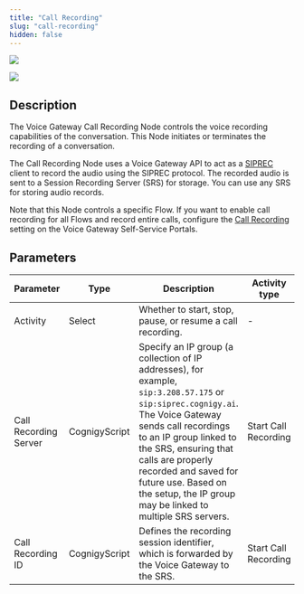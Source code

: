 ```yaml
---
title: "Call Recording"
slug: "call-recording"
hidden: false
---
```


<a href="/release-notes/4.45"><img noZoom src="https://img.shields.io/badge/Added in-v4.45-blue.svg" /></a>


<Frame>
  <img class="image-center" src="/_assets/ai/develop/node-reference/vg/call-recording.png" style={{ width: 'auto' }} />
</Frame>

## Description

The Voice Gateway Call Recording Node controls the voice recording capabilities of the conversation. This Node initiates or terminates the recording of a conversation.

The Call Recording Node uses a Voice Gateway API to act as a [SIPREC](https://datatracker.ietf.org/doc/html/rfc7866) client to record the audio using the SIPREC protocol. The recorded audio is sent to a Session Recording Server (SRS) for storage. You can use any SRS for storing audio records.

Note that this Node controls a specific Flow. If you want to enable call recording for all Flows and record entire calls, configure the [Call Recording](/voice-gateway/webapp/accounts#call-recording-configuration) setting on the Voice Gateway Self-Service Portals.

## Parameters

| Parameter             | Type          | Description                                                                                                                                                                                                                                                                                                                                | Activity type        |
|-----------------------|---------------|--------------------------------------------------------------------------------------------------------------------------------------------------------------------------------------------------------------------------------------------------------------------------------------------------------------------------------------------|----------------------|
| Activity              | Select        | Whether to start, stop, pause, or resume a call recording.                                                                                                                                                                                                                                                                                 | -                    |
| Call Recording Server | CognigyScript | Specify an IP group (a collection of IP addresses), for example, `sip:3.208.57.175` or `sip:siprec.cognigy.ai`. <br/> The Voice Gateway sends call recordings to an IP group linked to the SRS, ensuring that calls are properly recorded and saved for future use. Based on the setup, the IP group may be linked to multiple SRS servers. | Start Call Recording |
| Call Recording ID     | CognigyScript | Defines the recording session identifier, which is forwarded by the Voice Gateway to the SRS.                                                                                                                                                                                                                                              | Start Call Recording |



